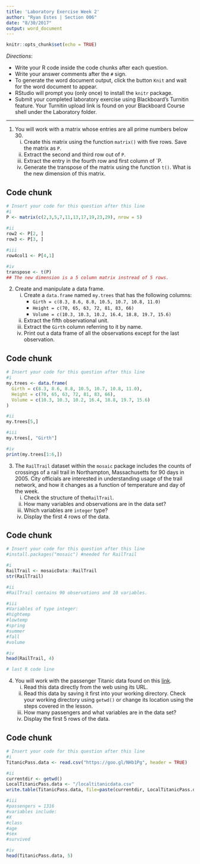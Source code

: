 ---
title: 'Laboratory Exercise Week 2'
author: "Ryan Estes | Section 006"
date: "8/30/2017"
output: word_document
---

```{r setup, include=FALSE}
knitr::opts_chunk$set(echo = TRUE)
```

*Directions*: 

* Write your R code inside the code chunks after each question.
* Write your answer comments after the `#` sign.
* To generate the word document output, click the button `Knit` and wait for the word document to appear.
* RStudio will prompt you (only once) to install the `knitr` package.
* Submit your completed laboratory exercise using Blackboard's Turnitin feature. Your Turnitin upload link is found on your Blackboard Course shell under the Laboratory folder.

***

1. You will work with a matrix whose entries are all prime numbers below 30.
      i)  Create this matrix using the function `matrix()` with five rows. Save the matrix as `P`.
      ii) Extract the second and third row out of `P`.
      iii) Extract the entry in the fourth row and first column of `P.
      iv) Generate the transpose of the matrix using the function `t()`. What is the new dimension of this matrix.

## Code chunk
```{r}
# Insert your code for this question after this line
#i
P <- matrix(c(2,3,5,7,11,13,17,19,23,29), nrow = 5)
 
#ii
row2 <- P[2, ]
row3 <- P[3, ]

#iii
row4col1 <- P[4,1]

#iv
transpose <- t(P)
## The new dimension is a 5 column matrix instread of 5 rows. 
```

2. Create and manipulate a data frame.
      i) Create a `data.frame` named `my.trees` that has the following columns:
          - `Girth = c(8.3, 8.6, 8.8, 10.5, 10.7, 10.8, 11.0)`
          - `Height = c(70, 65, 63, 72, 81, 83, 66)`
          - `Volume = c(10.3, 10.3, 10.2, 16.4, 18.8, 19.7, 15.6)`
      ii) Extract the fifth observational unit.
      iii) Extract the `Girth` column referring to it by name.
      iv) Print out a data frame of all the observations except for the last observation.


## Code chunk
```{r}
# Insert your code for this question after this line
#i
my.trees <- data.frame(
  Girth = c(8.3, 8.6, 8.8, 10.5, 10.7, 10.8, 11.0),
  Height = c(70, 65, 63, 72, 81, 83, 66),
  Volume = c(10.3, 10.3, 10.2, 16.4, 18.8, 19.7, 15.6)
)

#ii
my.trees[5,]

#iii
my.trees[, "Girth"]

#iv
print(my.trees[1:6,])
```

3. The `RailTrail` dataset within the `mosaic` package includes the counts of crossings of a rail trail in Northampton, Massachusetts for 90 days in 2005. City officials are interested in understanding usage of the trail network, and how it changes as a function of temperature and day of the week.
      i) Check the structure of the`RailTrail`. 
      ii) How many variables and observations are in the data set? 
      iii) Which variables are `integer` type?
      iv) Display the first 4 rows of the data.

## Code chunk
```{r} 
# Insert your code for this question after this line
#install.packages("mosaic") #needed for RailTrail

#i
RailTrail <- mosaicData::RailTrail
str(RailTrail)

#ii
#RailTrail contains 90 observations and 10 variables.

#iii
#Variables of type integer:
#hightemp
#lowtemp
#spring
#summer
#fall
#volume

#iv
head(RailTrail, 4)

# last R code line
```



  
4.  You will work with the passenger Titanic data found on this [link](<https://goo.gl/NHb1Pg>). 
      i) Read this data directly from the web using its URL.
      ii) Read this data by saving it first into your working directory. Check your working directory using `getwd()` or change its location using the steps covered in the lesson.
      iii) How many passengers and what variables are in the data set? 
      iv) Display the first 5 rows of the data.

## Code chunk
```{r}
# Insert your code for this question after this line
#i
TitanicPass.data <- read.csv("https://goo.gl/NHb1Pg", header = TRUE)

#ii
currentdir <- getwd()
LocalTitanicPass.data <- "/localtitanicdata.csv"
write.table(TitanicPass.data, file=paste(currentdir, LocalTitanicPass.data, sep = ""))

#iii
#passengers = 1316
#variables include:
#X
#class
#age
#sex
#survived

#iv
head(TitanicPass.data, 5)
```


